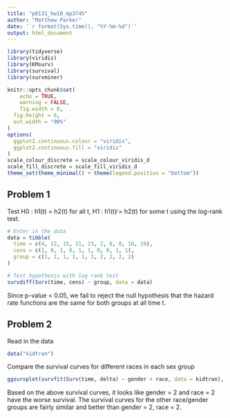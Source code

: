```yaml
---
title: "p8131_hw10_mp3745"
author: "Matthew Parker"
date: '`r format(Sys.time(), "%Y-%m-%d")`'
output: html_document
---
```


```r
library(tidyverse)
library(viridis)
library(KMsurv)
library(survival)
library(survminer)

knitr::opts_chunk$set(
	echo = TRUE,
	warning = FALSE,
	fig.width = 8, 
  fig.height = 6,
  out.width = "90%"
)
options(
  ggplot2.continuous.colour = "viridis",
  ggplot2.continuous.fill = "viridis"
)
scale_colour_discrete = scale_colour_viridis_d
scale_fill_discrete = scale_fill_viridis_d
theme_set(theme_minimal() + theme(legend.position = "bottom"))
```


## Problem 1

Test H0 : h1(t) = h2(t) for all t, H1 : h1(t)  ̸= h2(t) for some t using the log-rank test.
```r
# Enter in the data
data = tibble(
  time = c(4, 12, 15, 21, 23, 2, 6, 8, 10, 19),
  cens = c(1, 0, 1, 0, 1, 1, 0, 0, 1, 1),
  group = c(1, 1, 1, 1, 1, 2, 2, 2, 2, 2)
)

# Test hypothesis with log rank test
survdiff(Surv(time, cens) ~ group, data = data)
```

Since p-value < 0.05, we fail to reject the null hypothesis that the hazard rate functions are the same for both groups at all time t.


## Problem 2

Read in the data
```r
data("kidtran")
```

Compare the survival curves for different races in each sex group
```r
ggsurvplot(survfit(Surv(time, delta) ~ gender + race, data = kidtran), conf.int = TRUE)
```

Based on the above survival curves, it looks like gender = 2 and race = 2 have the worse survival. The survival curves for the other race/gender groups are fairly similar and better than gender = 2, race = 2.